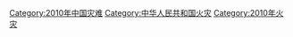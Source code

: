 [[Category:2010年中国灾难|Category:2010年中国灾难]]
[[Category:中华人民共和国火灾|Category:中华人民共和国火灾]]
[[Category:2010年火灾|Category:2010年火灾]]